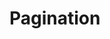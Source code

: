 
<Meta title="Pagination" component={Pagination} />

# Pagination

<Props of={Pagination} />

<Preview>
  <Story name="current first">
    <Pagination
      currentPageNumber={1}
      itemNumberPerPage={20}
      totalItemCount={200}
      pageParameterName="page"
      pageRange={2}
    />
  </Story>
</Preview>

<Preview>
  <Story name="current middle">
    <Pagination
      currentPageNumber={5}
      itemNumberPerPage={20}
      totalItemCount={200}
      pageParameterName="page"
      pageRange={2}
    />
  </Story>
</Preview>

<Preview>
  <Story name="current last">
    <Pagination
      currentPageNumber={10}
      itemNumberPerPage={20}
      totalItemCount={200}
      pageParameterName="page"
      pageRange={2}
    />
  </Story>
</Preview>

<Preview>
  <Story name="no page range">
    <Pagination
      currentPageNumber={10}
      itemNumberPerPage={20}
      totalItemCount={200}
      pageParameterName="page"
    />
  </Story>
</Preview>
